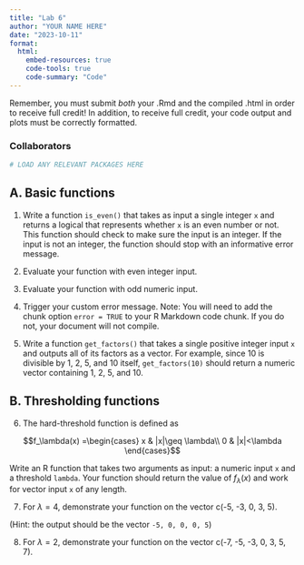```yaml
---
title: "Lab 6"
author: "YOUR NAME HERE"
date: "2023-10-11"
format: 
  html:
    embed-resources: true
    code-tools: true
    code-summary: "Code"
---
```


Remember, you must submit *both* your .Rmd and the compiled .html in order to receive full credit! In addition, to receive full credit, your code output and plots must be correctly formatted.

### Collaborators


```r
# LOAD ANY RELEVANT PACKAGES HERE
```

## A. Basic functions

1. Write a function `is_even()` that takes as input a single integer `x` and returns a logical that represents whether `x` is an even number or not. This function should check to make sure the input is an integer. If the input is not an integer, the function should stop with an informative error message.

2. Evaluate your function with even integer input.

3. Evaluate your function with odd numeric input.

4. Trigger your custom error message. Note: You will need to add the chunk option `error = TRUE` to your R Markdown code chunk. If you do not, your document will not compile.

5. Write a function `get_factors()` that takes a single positive integer input `x` and outputs all of its factors as a vector. For example, since 10 is divisible by 1, 2, 5, and 10 itself, `get_factors(10)` should return a numeric vector containing 1, 2, 5, and 10.

## B. Thresholding functions

6. The hard-threshold function is defined as

$$f_\lambda(x) =\begin{cases}
x & |x|\geq \lambda\\
0 & |x|<\lambda
\end{cases}$$

Write an R function that takes two arguments as input: a numeric input `x` and a threshold `lambda`. Your function should return the value of $f_\lambda(x)$ and work for vector input `x` of any length.

7. For $\lambda=4$, demonstrate your function on the vector c(-5, -3, 0, 3, 5).

(Hint: the output should be the vector `-5, 0, 0, 0, 5`)

8. For $\lambda=2$,  demonstrate your function on the vector c(-7, -5, -3, 0, 3, 5, 7).
